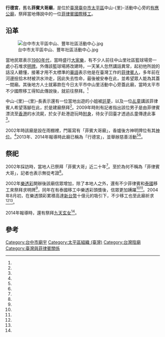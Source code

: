 {{coord|24.145578|120.723973|display=title}}
{{東亞廟宇
| name =行德宮
| img =File:台中市太平區行德宮.jpg
| img_capt =
| image_width =250px
| location = {{ROC-TWN}}[[臺中市|臺中市]][[太平區_(臺中市)|太平區]]中山社區活動中心旁
| god =
| type =
| struct =
| open_year =1980年代
| cere_date =
|}}

'''行德宮'''，舊名'''菲賓大哥廟'''，是位於[[臺灣|臺灣]][[臺中市|臺中市]][[太平區_(臺中市)|太平區]]中山-{里}-活動中心旁的[[有應公廟|有應公廟]]，祭拜當地傳說中的一位[[菲律賓|菲律賓]][[國際移工|國際移工]]。

==沿革==
[[File:台中市太平區中山、豐年社區活動中心.jpg|thumb]]

當地民眾表示[[台灣1980年代|1980年代]]，當時盛行[[大家樂_(賭博)|大家樂]]，有不少人前往中山里社區籃球場旁一處小石堆求[[明牌|明牌]]。外傳該籃球場將改建時，一天某人忽然講話異常，起初他所說的話沒人聽懂，接著才用不太標準的[[華語|華語]]表示他是在臺灣工作的[[菲律賓人|菲律賓人]]，多年前在河邊撿拾木材被洪水沖走，因此失去性命，最後被安奉在此，並希望眾人能為其蓋一間廟。其後地方人士就募款在今日太平市中山里活動中心旁蓋此廟，當時太平市不少國際移工得知此傳說後，就前往祭拜。<ref name="申震雄"/>

中山-{里}--{里}-長表示還有一位當地出遊的小姐被[[託夢|託夢]]，以及一位[[乩童|乩童]]講該菲律賓人希望落腳在此，於是建廟祭拜<ref name="王嘉域"/>。2009年時則有記者指出該位男子是由菲律賓漂流至[[香港|香港]]的水流屍，於女子赴港遊玩時[[附身|附身]]，待女子回臺才透過乩童傳達此事<ref name="廖嘯龍" />。

2002年時該廟是設在雨棚裡，門匾寫有「菲賓大哥廟」，香爐後方神明牌位有其[[神位|神位]]。<ref name="王嘉域"/>2013年、2014年報導時此廟已稱為「行德宮」，並舉辦慈善活動<ref name="黃國斌"/><ref name="俞泊霖"/>。

==祭祀==
2002年採訪時，當地人已祭拜「菲賓大哥」近二十年<ref name="王嘉域"/>。至於為何不稱為「菲律賓大哥」，記者也表示無從考證<ref name="申震雄"/>。

2002年[[熱透彩|樂透彩]]開辦後該廟信眾增加，除了本地人之外，還有不少菲律賓和[[泰國|泰國]]移工來祭拜求明牌<ref name="王嘉域"/>，同年在有泰國移工中樂透彩頭獎後，信眾更加踴躍<ref name="申震雄"/><ref name="高麗玲"/>。2004年8月初，在樂透頭彩累積高達[[新台幣|新台幣]]十億元的吸引下，不少移工也至此廟祈求<ref name="高麗玲"/><ref name="林重鎣"/>。

2014年報導時，還有祭拜[[九天玄女|九天玄女]]<ref name="俞泊霖"/>。

== 參考 ==
{{reflist|1|refs=

<ref name="王嘉域">{{Cite news|url=http://news.cts.com.tw/cts/society/200202/200202280077167.html#.WMP25tR96Hs|title=菲律賓大哥廟 外勞信徒求明牌|author=王嘉域、楊宗穎|language=zh-tw|publisher=華視新聞|date=2002-02-28|accessdate=2017-03-12}}</ref>

<ref name="申震雄">{{Cite news|url=|title=新聞短波 菲賓大哥小廟 外勞求明牌 |author=申震雄|language=zh-tw|publisher=《聯合報》|date=2002-02-28|accessdate=}}</ref>

<ref name="林重鎣">{{Cite news|url=|title=太平菲賓大哥廟 外勞彩迷都來問明牌|author=林重鎣|language=zh-tw|publisher=《聯合報》|date=2004-08-06|accessdate=}}</ref>

<ref name="高麗玲">{{Cite news|url=http://www.appledaily.com.tw/appledaily/article/headline/20040806/1138091/|title=沒中獎 很鬱卒 快就醫 學者：瘋樂透凸顯全民焦慮|author=高麗玲|language=zh-tw|publisher=《蘋果日報》|date=2004-08-06|accessdate=2017-03-12}}</ref>

<ref name="黃國斌">{{Cite news|url=http://www.twtimes.com.tw/index.php?page=news&nid=347373|title=台中太平區行德宮賑濟弱勢|author=黃國斌|language=zh-tw|publisher=《臺灣時報》|date=2013-08-02|accessdate=2017-03-12}}{{Dead link|date=2020年1月 |bot=InternetArchiveBot |fix-attempted=yes }}</ref>

<ref name="俞泊霖">{{Cite news|url=http://news.ltn.com.tw/news/life/breakingnews/1082998|title=台中太平行德宮普度 1100桌供品捐弱勢|author=俞泊霖|language=zh-tw|publisher=《自由時報》|date=2014-08-16|accessdate=2017-03-12|archive-date=2019-11-30|archive-url=https://web.archive.org/web/20191130213011/https://news.ltn.com.tw/news/life/breakingnews/1082998|dead-url=no}}</ref>

<ref name="廖嘯龍">{{Cite news|url=|title=台灣人求財 石頭、老樹、水流屍都拜|author=廖嘯龍|language=zh-tw|newspaper=《中國時報》|date=2009-07-27|accessdate=2020-05-29}}</ref>

}}

 {{portal box|台中|宗教}}

[[Category:台中市廟宇|Category:台中市廟宇]]
[[Category:太平區組織_(臺灣)|Category:太平區組織 (臺灣)]]
[[Category:台灣陰廟|Category:台灣陰廟]]
[[Category:臺灣與菲律賓關係|Category:臺灣與菲律賓關係]]
